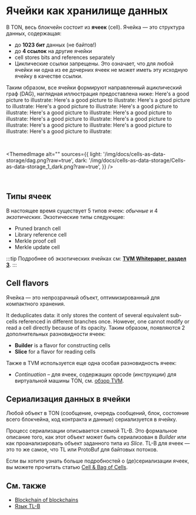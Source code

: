 

# Ячейки как хранилище данных

В TON, весь блокчейн состоит из **ячеек** (cell). Ячейка — это структура данных, содержащая:

* до **1023 бит** данных (не байтов!)
* до **4 ссылок** на другие ячейки
* cell stores bits and references separately
* Циклические ссылки запрещены. Это означает, что для любой ячейки ни одна из ее дочерних ячеек не может иметь эту исходную ячейку в качестве ссылки.

Таким образом, все ячейки формируют направленный ациклический граф (DAG), наглядная иллюстрация предоставлена ниже: Here's a good picture to illustrate: Here's a good picture to illustrate: Here's a good picture to illustrate: Here's a good picture to illustrate: Here's a good picture to illustrate: Here's a good picture to illustrate: Here's a good picture to illustrate: Here's a good picture to illustrate: Here's a good picture to illustrate: Here's a good picture to illustrate: Here's a good picture to illustrate: Here's a good picture to illustrate:

<br />

<ThemedImage
  alt=""
  sources={{
       light: '/img/docs/cells-as-data-storage/dag.png?raw=true',
       dark: '/img/docs/cells-as-data-storage/Cells-as-data-storage_1_dark.png?raw=true',
   }}
/>

<br />

## Типы ячеек

В настоящее время существует 5 типов ячеек: *обычные* и 4 *экзотических*.
Экзотические типы следующие:

* Pruned branch cell
* Library reference cell
* Merkle proof cell
* Merkle update cell

:::tip
Подробнее об экзотических ячейках см: [**TVM Whitepaper, раздел 3**](https://ton.org/tvm.pdf).
:::

## Cell flavors

Ячейка — это непрозрачный объект, оптимизированный для компактного хранения.

It deduplicates data: it only stores the content of several equivalent sub-cells referenced in different branches once. However, one cannot modify or read a cell directly because of its opacity. Таким образом, появляются 2 дополнительных разновидности ячеек:

* **Builder** is a flavor for constructing cells
* **Slice** for a flavor for reading cells

Также в TVM используется еще одна особая разновидность ячеек:

* *Continuation* – для ячеек, содержащих opcode (инструкции) для виртуальной машины TON, см. [обзор TVM](/v3/documentation/tvm/tvm-overview).

## Сериализация данных в ячейки

Любой объект в TON (сообщение, очередь сообщений, блок, состояние всего блокчейна, код контракта и данные) сериализуется в ячейку.

Процесс сериализации описывается схемой TL-B. Это формальное описание того, как этот объект может быть сериализован в *Builder* или как проанализировать объект заданного типа из *Slice*.
TL-B для ячеек — это то же самое, что TL или ProtoBuf для байтовых потоков.

Если вы хотите узнать больше подробностей о (де)сериализации ячеек, вы можете прочитать статью [Cell & Bag of Cells](/v3/documentation/data-formats/tlb/cell-boc).

## См. также

* [Blockchain of blockchains](/v3/concepts/dive-into-ton/ton-blockchain/blockchain-of-blockchains)
* [Язык TL-B](/v3/documentation/data-formats/tlb/tl-b-language)

<Feedback />
